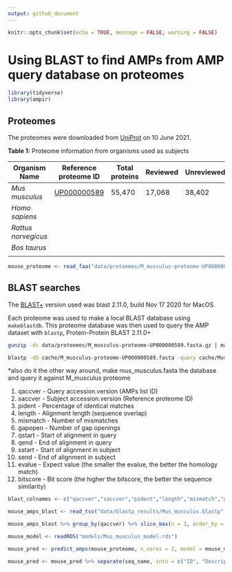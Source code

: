 ```yaml
---
output: github_document
---
```


```r
knitr::opts_chunk$set(echo = TRUE, message = FALSE, warning = FALSE)
```

# Using BLAST to find AMPs from AMP query database on proteomes

```r
library(tidyverse)
library(ampir)
```

## Proteomes

The proteomes were downloaded from [UniProt](https://www.uniprot.org/proteomes) on 10 June 2021.

**Table 1:** Proteome information from organisms used as subjects 

| Organism Name | Reference proteome ID | Total proteins | Reviewed | Unreviewed |
| --------------- | --------------- | --------------- | --------------- | --------------- |
| *Mus musculus* | [UP000000589](https://www.uniprot.org/proteomes/UP000000589) | 55,470 | 17,068 | 38,402 |
| *Homo sapiens* | | | | | |
| *Rattus norvegicus* | | | | | |
|*Bos taurus* | | | | | |
| | | | | | |

```r
mouse_proteome <- read_faa("data/proteomes/M_musculus-proteome-UP000000589.fasta.gz")
```

## BLAST searches

The [BLAST+](https://pubmed.ncbi.nlm.nih.gov/20003500/) version used was blast 2.11.0, build Nov 17 2020 for MacOS.

Each proteome was used to make a local BLAST database using `makeblastdb`. This proteome database was then used to query the AMP dataset with `blastp`, Protein-Protein BLAST 2.11.0+
```bash
gunzip -dc data/proteomes/M_musculus-proteome-UP000000589.fasta.gz | makeblastdb -in - -title M_musculus-proteome-UP000000589 -dbtype prot -out cache/M_musculus-proteome-UP000000589.fasta
```


```bash
blastp -db cache/M_musculus-proteome-UP000000589.fasta -query cache/Mus_musculus.fasta -outfmt 6 -max_target_seqs 5 -evalue=10 > data/blastp_results/Mus_musculus.blastp
```

*also do it the other way around, make mus_musculus.fasta the database and query it against M_musculus proteome

            
1. qaccver - Query accession.version (AMPs list ID)
2. saccver - Subject accession.version (Reference proteome ID)
3. pident - Percentage of identical matches
4. length - Alignment length (sequence overlap)
5. mismatch - Number of mismatches
6. gapopen - Number of gap openings
7. qstart - Start of alignment in query
8. qend - End of alignment in query
9. sstart - Start of alignment in subject
10. send - End of alignment in subject
11. evalue - Expect value (the smaller the evalue, the better the homology match)
12. bitscore - Bit score (the higher the bitscore, the better the sequence similarity)

        

```r
blast_colnames <- c("qaccver","saccver","pident","length","mismatch","gapopen","qstart","qend","sstart","send","evalue","bitscore")

mouse_amps_blast <- read_tsv("data/blastp_results/Mus_musculus.blastp", col_names = blast_colnames)

mouse_amps_blast %>% group_by(qaccver) %>% slice_max(n = 1, order_by = bitscore)

```


```r
mouse_model <- readRDS("models/Mus_musculus_model.rds")

```

```r
mouse_pred <- predict_amps(mouse_proteome, n_cores = 2, model = mouse_model)
```


```r
mouse_pred <- mouse_pred %>% separate(seq_name, into = c("ID", "Description"), sep = "\\s", extra = "merge")
```

